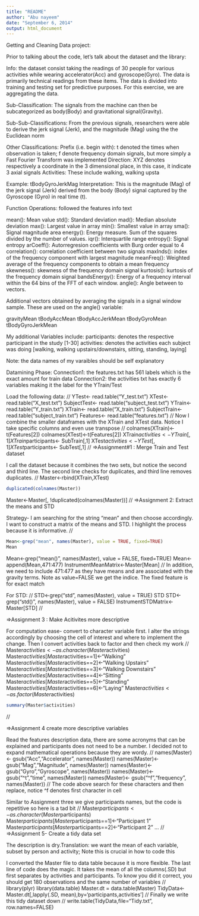 ```yaml
---
title: "README"
author: "Abu nayeem"
date: "September 6, 2014"
output: html_document
---
```


Getting and Cleaning Data project:

Prior to talking about the code, let's talk about the dataset and the library:

Info: the dataset consist taking the readings of 30 people for various activities while wearing accelerator(Acc) and gyroscope(Gyro). The data is primarily technical readings from these items. The data is divided into training and testing set for predictive purposes. For this exercise, we are aggregating the data.

Sub-Classification:
The signals from the machine can then be subcategorized as body(Body) and gravitational signal(Gravity).

Sub-Sub-Classifications:
From the previous signals, researchers were able to derive the jerk signal (Jerk), and the  magnitude (Mag) using the the Euclidean norm

Other Classifications:
Prefix (i.e. begin with): t denoted the times when observation is taken; f denote frequency domain signals, but more simply a Fast Fourier Transform was implemented
Direction: XYZ denotes respectively a coordinate in the 3 dimensional place, in this case, it indicate 3 axial signals
Activities: These include walking, walking upsta

Example: tBodyGyroJerkMag
Interpretation: This is the magnitude (Mag) of the jerk signal (Jerk) derived from the body (Body) signal captured by the Gyroscope (Gyro) in real time (t).

Function Operations: followed the features info text

mean(): Mean value
std(): Standard deviation
mad(): Median absolute deviation 
max(): Largest value in array
min(): Smallest value in array
sma(): Signal magnitude area
energy(): Energy measure. Sum of the squares divided by the number of values. 
iqr(): Interquartile range 
entropy(): Signal entropy
arCoeff(): Autorregresion coefficients with Burg order equal to 4
correlation(): correlation coefficient between two signals
maxInds(): index of the frequency component with largest magnitude
meanFreq(): Weighted average of the frequency components to obtain a mean frequency
skewness(): skewness of the frequency domain signal 
kurtosis(): kurtosis of the frequency domain signal 
bandsEnergy(): Energy of a frequency interval within the 64 bins of the FFT of each window.
angle(): Angle between to vectors.

Additional vectors obtained by averaging the signals in a signal window sample. These are used on the angle() variable:

gravityMean
tBodyAccMean
tBodyAccJerkMean
tBodyGyroMean
tBodyGyroJerkMean

My additional Variables include:
participants: denotes the respective participant in the study [1-30]
activities: denotes the activities each subject was doing [walking, walking upstairs/downstairs, sitting, standing, laying]

Note: the data names of my varaibles should be self explanatory

Datamining Phase:
Connection1: the features.txt has 561 labels which is the exact amount for train data
Connection2: the activities txt has exactly 6 variables making it the label for the YTrain/Test 

Load the following data:
//
YTest<- read.table("Y_test.txt")
XTest<- read.table("X_test.txt")
SubjectTest<- read.table("subject_test.txt")
YTrain<- read.table("Y_train.txt")
XTrain<- read.table("X_train.txt")
SubjectTrain<- read.table("subject_train.txt")
Features<- read.table("features.txt")
//
Now I combine the smaller dataframes with the XTrain and XTest data. Notice I take specific columns and even use transpose
//
colnames(XTrain)<-t(Features[2])
colnames(XTest)<-t(Features[2])
XTrain$activities<- YTrain[,1]
XTrain$participants<- SubTrain[,1]
XTest$activities<- YTest[,1]
XTest$participants<- SubTest[,1]
//
=>Assignment#1 : Merge Train and Test dataset

I call the dataset because it combines the two sets, but notice the second and third line. The second line checks for duplicates, and third line removes duplicates.
//
Master<-rbind(XTrain,XTest)
```r
duplicated(colnames(Master))
```
Master<-Master[, !duplicated(colnames(Master))]
//
=>Assignment 2: Extract the means and STD

Strategy- I am searching for the string "mean" and then choose accordingly. I want to construct a matrix of the means and STD. I highlight the process because it is informative.
//
```r
Mean<-grep("mean", names(Master), value = TRUE, fixed=TRUE)
Mean
```
Mean<-grep("mean()", names(Master), value = FALSE, fixed=TRUE)
Mean<-append(Mean,471:477)
InstrumentMeanMatrix<-Master[Mean]
//
In addition, we need to include 471:477 as they have means and are associated with the gravity terms. Note as value=FALSE we get the indice. The fixed feature is for exact match

For STD:
//
STD<-grep("std", names(Master), value = TRUE)
STD
STD<-grep("std()", names(Master), value = FALSE)
InstrumentSTDMatrix<-Master[STD]
//

=>Assignment 3 : Make Acitivites more descriptive

For computation ease- convert to character variable first. I alter the strings accordingly by choosing the cell of interest and where to implement the change. Then I convert activities back to factor and then check my work
//
Master$activities<- as.character(Master$activities)
Master$activities[Master$activities==1]<-"Walking"
Master$activities[Master$activities==2]<-"Walking Upstairs"
Master$activities[Master$activities==3]<-"Walking Downstairs"
Master$activities[Master$activities==4]<-"Sitting"
Master$activities[Master$activities==5]<-"Standing"
Master$activities[Master$activities==6]<-"Laying"
Master$activities<- as.factor(Master$activities)
```r
summary(Master$activities)
```
//

=>Assignment 4 create more descriptive variables

Read the features description data, there are some acronyms that can be explained and participants does not need to be a number. I decided not to expand mathematical operations because they are wordy.
//
names(Master)<- gsub("Acc","Accelerator", names(Master))
names(Master)<- gsub("Mag","Magnitude", names(Master))
names(Master)<- gsub("Gyro","Gyroscope", names(Master))
names(Master)<- gsub("^t","time", names(Master))
names(Master)<- gsub("^f","frequency", names(Master))
//
The code above search for these characters and then replace, notice ^f denotes first character in cell

Similar to Assignment three we give participants names, but the code is repetitive so here is a tad bit
//
Master$participants<- as.character(Master$participants)
Master$participants[Master$participants==1]<-"Participant 1"
Master$participants[Master$participants==2]<-"Participant 2"
...
//
=>Assignment 5- Create a tidy data set

The description is dry.Translation: we want the mean of each variable, subset by person and activity; Note this is crucial in how to code this

I converted the Master file to data table because it is more flexible. The last line of code does the magic. It takes the mean of all the columns(.SD) but first separates by activities and participants. To know you did it correct, you should get 180 observations and the same number of variables
//
library(plyr)
library(data.table)
Master.dt = data.table(Master)
TidyData<-Master.dt[,lapply(.SD, mean),by='participants,activities']
//
Finally we write this tidy dataset down
//
write.table(TidyData,file="Tidy.txt", row.names=FALSE)

